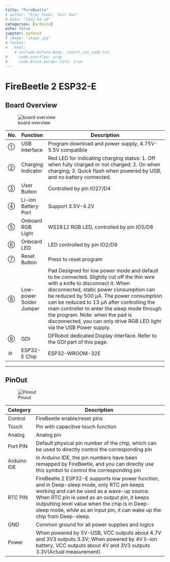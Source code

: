 ```yaml
---
title: "FireBeetle"
# author: "Erez Feuer, Yair Mau"
# date: "2022-05-18"
categories: [arduino]
echo: false
jupyter: python3
# image: "image.jpg"
# format:
#   html:
    # include-before-body: insert_ino_code.txt
#     code-overflow: wrap
#     code-block-border-left: true
---
```


# FireBeetle 2 ESP32-E


## Board Overview
![board overview](https://dfimg.dfrobot.com/nobody/wiki/dc5010503489e18cee41000e77b64363.png)

| No. | Function                  | Description                                                                                                                                                                                                                                                                              |
| --- | -------------------------| ---------------------------------------------------------------------------------------------------------------------------------------------------------------------------------------------------------------------------------------------------------------------------------------- |
| ①  | USB Interface             | Program download and power supply, 4.75V-5.5V compatible                                                                                                                                                                                                                                |
| ②  | Charging Indicator        | Red LED for indicating charging status: 1. Off when fully charged or not charged; 2. On when charging; 3. Quick flash when powered by USB, and no battery connected.                                                                                                                      |
| ③  | User Button               | Controlled by pin IO27/D4                                                                                                                                                                                                                                                                |
| ④  | Li-ion Battery Port       | Support 3.5V-4.2V                                                                                                                                                                                                                                                                        |
| ⑤  | Onboard RGB Light         | WS2812 RGB LED, controlled by pin IO5/D8                                                                                                                                                                                                                                                 |
| ⑥  | Onboard LED               | LED controlled by pin IO2/D9                                                                                                                                                                                                                                                             |
| ⑦  | Reset Button              | Press to reset program                                                                                                                                                                                                                                                                    |
| ⑧  | Low-power Solder Jumper   | Pad Designed for low power mode and default to be connected. Slightly cut off the thin wire with a knife to disconnect it. When disconnected, static power consumption can be reduced by 500 μA. The power consumption can be reduced to 13 μA after controlling the main controller to enter the sleep mode through the program. Note: when the pad is disconnected, you can only drive RGB LED light via the USB Power supply. |
| ⑨  | GDI                       | DFRobot dedicated Display interface. Refer to the GDI part of this page.                                                                                                                                                                                                                |
| ⑩  | ESP32-E Chip              | ESP32-WROOM-32E                                                                                                                                                                                                                                                                          |
---
## PinOut
![Pinout](https://dfimg.dfrobot.com/nobody/wiki/d030e91463063484c89ad0dae50ed276.png)

| Category   | Description                                                                                                                                                                                                                                                       |
| ---------- | ----------------------------------------------------------------------------------------------------------------------------------------------------------------------------------------------------------------------------------------------------------------- |
| Control    | FireBeetle enable/reset pins                                                                                                                                                                                                                                      |
| Touch      | Pin with capacitive touch function                                                                                                                                                                                                                                 |
| Analog     | Analog pin                                                                                                                                                                                                                                                        |
| Port PIN   | Default physical pin number of the chip, which can be used to directly control the corresponding pin                                                                                                                                                             |
| Arduino IDE| In Arduino IDE, the pin numbers have been remapped by FireBeetle, and you can directly use this symbol to control the corresponding pin                                                                                                                            |
| RTC PIN    | FireBeetle 2 ESP32-E supports low power function, and in Deep-sleep mode, only RTC pin keeps working and can be used as a wave-up source. When RTC pin is used as an output pin, it keeps outputting level value when the chip is in Deep-sleep mode, while as an input pin, it can wake up the chip from Deep-sleep. |
| GND        | Common ground for all power supplies and logics                                                                                                                                                                                                                    |
| Power      | When powered by 5V-USB, VCC outputs about 4.7V and 3V3 outputs 3.3V; When powered by 4V li-ion battery, VCC outputs about 4V and 3V3 outputs 3.3V(Actual measurement)                                                                                              |




